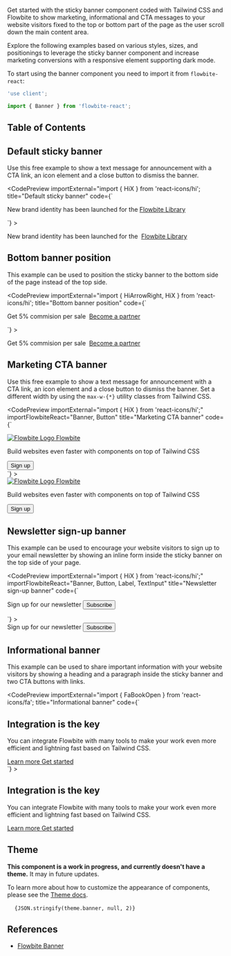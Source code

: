 
Get started with the sticky banner component coded with Tailwind CSS and Flowbite to show marketing, informational and CTA messages to your website visitors fixed to the top or bottom part of the page as the user scroll down the main content area.

Explore the following examples based on various styles, sizes, and positionings to leverage the sticky banner component and increase marketing conversions with a responsive element supporting dark mode.

To start using the banner component you need to import it from `flowbite-react`:

```jsx
'use client';

import { Banner } from 'flowbite-react';
```

## Table of Contents

## Default sticky banner

Use this free example to show a text message for announcement with a CTA link, an icon element and a close button to dismiss the banner.

<CodePreview
  importExternal="import { HiX } from 'react-icons/hi';
  title="Default sticky banner"
  code={`<Banner>
  <div className="fixed top-0 left-0 z-50 flex justify-between w-full p-4 border-b border-gray-200 bg-gray-50 dark:bg-gray-700 dark:border-gray-600">
    <div className="flex items-center mx-auto">
      <p className="flex items-center text-sm font-normal text-gray-500 dark:text-gray-400">
        <MdAnnouncement />
        <span>New brand identity has been launched for the <a href="https://flowbite.com" className="inline font-medium text-blue-600 underline dark:text-blue-500 underline-offset-2 decoration-600 dark:decoration-500 decoration-solid hover:no-underline">Flowbite Library</a></span>
      </p>
    </div>
    <Banner.CollapseButton color="gray" className="border-0 bg-transparent px-0">
      <HiX className="h-4 w-4" />
    </Banner.CollapseButton>
  </div>
</Banner>`}
>
  <Banner>
    <div className="flex w-full justify-between border-b border-gray-200 bg-gray-50 p-4 dark:border-gray-600 dark:bg-gray-700">
      <div className="mx-auto flex items-center">
        <p className="flex items-center text-sm font-normal text-gray-500 dark:text-gray-400">
          <MdAnnouncement className="mr-4 h-4 w-4" />
          <span className="[&_p]:inline">
            New brand identity has been launched for the&nbsp;
            <a
              href="https://flowbite.com"
              className="decoration-600 dark:decoration-500 inline font-medium text-blue-600 underline decoration-solid underline-offset-2 hover:no-underline dark:text-blue-500"
            >
              Flowbite Library
            </a>
          </span>
        </p>
      </div>
      <Banner.CollapseButton color="gray" className="border-0 bg-transparent text-gray-500 dark:text-gray-400">
        <HiX className="h-4 w-4" />
      </Banner.CollapseButton>
    </div>
  </Banner>
</CodePreview>

## Bottom banner position

This example can be used to position the sticky banner to the bottom side of the page instead of the top side.

<CodePreview
  importExternal="import { HiArrowRight, HiX } from 'react-icons/hi';
  title="Bottom banner position"
  code={`<Banner>
  <div className="fixed bottom-0 left-0 z-50 flex justify-between w-full p-4 border-t border-gray-200 bg-gray-50 dark:bg-gray-700 dark:border-gray-600">
    <div className="flex items-center mx-auto">
      <p className="flex items-center text-sm font-normal text-gray-500 dark:text-gray-400">
        <span className="inline-flex p-1 mr-3 bg-gray-200 rounded-full dark:bg-gray-600 w-6 h-6 items-center justify-center">
          <MdPercent className="h-4 w-4" />
        </span>
        <span>
          Get 5% commision per sale&nbsp;
          <a href="https://flowbite.com" className="flex items-center ml-0 text-sm font-medium text-blue-600 md:ml-1 md:inline-flex dark:text-blue-500 hover:underline">
            Become a partner
            <HiArrowRight className="ml-2" />
          </a>
        </span>
      </p>
    </div>
    <Banner.CollapseButton color="gray" className="border-0 bg-transparent text-gray-500 dark:text-gray-400">
      <HiX className="h-4 w-4" />
    </Banner.CollapseButton>
  </div>
</Banner>`}
>
  <Banner>
    <div className="flex w-full justify-between border-t border-gray-200 bg-gray-50 p-4 dark:border-gray-600 dark:bg-gray-700">
      <div className="mx-auto flex items-center">
        <p className="flex items-center text-sm font-normal text-gray-500 dark:text-gray-400">
          <span className="mr-3 inline-flex h-6 w-6 items-center justify-center rounded-full bg-gray-200 p-1 dark:bg-gray-600">
            <MdPercent className="h-4 w-4" />
          </span>
          <span className="[&_p]:inline">
            Get 5% commision per sale&nbsp;
            <a
              href="https://flowbite.com"
              className="ml-0 flex items-center text-sm font-medium text-blue-600 hover:underline dark:text-blue-500 md:ml-1 md:inline-flex"
            >
              Become a partner
              <HiArrowRight className="ml-2" />
            </a>
          </span>
        </p>
      </div>
      <Banner.CollapseButton color="gray" className="border-0 bg-transparent text-gray-500 dark:text-gray-400">
        <HiX className="h-4 w-4" />
      </Banner.CollapseButton>
    </div>
  </Banner>
</CodePreview>

## Marketing CTA banner

Use this free example to show a text message for announcement with a CTA link, an icon element and a close button to dismiss the banner. Set a different width by using the `max-w-{*}` utility classes from Tailwind CSS.

<CodePreview
  importExternal="import { HiX } from 'react-icons/hi';"
  importFlowbiteReact="Banner, Button"
  title="Marketing CTA banner"
  code={`<Banner>
  <div className="fixed left-1/2 top-6 z-50 flex w-[calc(100%-2rem)] -translate-x-1/2 flex-col justify-between rounded-lg border border-gray-100 bg-white p-4 shadow-sm dark:border-gray-600 dark:bg-gray-700 md:flex-row lg:max-w-7xl">
    <div class="mb-3 mr-4 flex flex-col items-start md:mb-0 md:flex-row md:items-center">
      <a
        href="https://flowbite.com/"
        class="mb-2 flex items-center border-gray-200 dark:border-gray-600 md:mb-0 md:mr-4 md:border-r md:pr-4"
      >
        <img src="https://flowbite.com/docs/images/logo.svg" class="mr-2 h-6" alt="Flowbite Logo" />
        <span class="self-center whitespace-nowrap text-lg font-semibold dark:text-white">Flowbite</span>
      </a>
      <p class="flex items-center text-sm font-normal text-gray-500 dark:text-gray-400">
        Build websites even faster with components on top of Tailwind CSS
      </p>
    </div>
    <div class="flex flex-shrink-0 items-center">
      <Button href="#">Sign up</Button>
      <Banner.CollapseButton color="gray" className="border-0 bg-transparent text-gray-500 dark:text-gray-400">
        <HiX className="h-4 w-4" />
      </Banner.CollapseButton>
    </div>
  </div>
</Banner>`}
>
  <Banner>
    <div className="flex w-[calc(100%-2rem)] flex-col justify-between rounded-lg border border-gray-100 bg-white p-4 shadow-sm dark:border-gray-600 dark:bg-gray-700 md:flex-row lg:max-w-7xl">
      <div class="mb-3 mr-4 flex flex-col items-start md:mb-0 md:flex-row md:items-center">
        <a
          href="https://flowbite.com/"
          class="mb-2 flex items-center border-gray-200 dark:border-gray-600 md:mb-0 md:mr-4 md:border-r md:pr-4"
        >
          <img src="https://flowbite.com/docs/images/logo.svg" class="mr-2 h-6" alt="Flowbite Logo" />
          <span class="self-center whitespace-nowrap text-lg font-semibold dark:text-white md:pr-6">Flowbite</span>
        </a>
        <p class="flex items-center text-sm font-normal text-gray-500 dark:text-gray-400">
          Build websites even faster with components on top of Tailwind CSS
        </p>
      </div>
      <div class="flex flex-shrink-0 items-center">
        <Button href="#">Sign up</Button>
        <Banner.CollapseButton color="gray" className="border-0 bg-transparent text-gray-500 dark:text-gray-400">
          <HiX className="h-4 w-4" />
        </Banner.CollapseButton>
      </div>
    </div>
  </Banner>
</CodePreview>

## Newsletter sign-up banner

This example can be used to encourage your website visitors to sign up to your email newsletter by showing an inline form inside the sticky banner on the top side of your page.

<CodePreview
  importExternal="import { HiX } from 'react-icons/hi';"
  importFlowbiteReact="Banner, Button, Label, TextInput"
  title="Newsletter sign-up banner"
  code={`<Banner>
  <div className="fixed top-0 left-0 z-50 flex w-full items-center justify-between border-b border-gray-200 bg-gray-50 p-4 dark:border-gray-600 dark:bg-gray-700">
    <div class="mx-auto flex w-full flex-shrink-0 items-center sm:w-auto">
      <form action="#" class="flex w-full flex-col items-center md:flex-row md:gap-x-3">
        <Label
          htmlFor="email"
          className="mb-2 mr-auto flex-shrink-0 text-sm font-medium text-gray-500 dark:text-gray-400 md:m-0 md:mb-0"
        >
          Sign up for our newsletter
        </Label>
        <TextInput id="email" placeholder="Enter your email" required type="email" />
        <Button type="submit">Subscribe</Button>
      </form>
    </div>
    <Banner.CollapseButton color="gray" className="border-0 bg-transparent text-gray-500 dark:text-gray-400">
      <HiX className="h-4 w-4" />
    </Banner.CollapseButton>
  </div>
</Banner>`}
>
  <Banner>
    <div className="flex w-full items-center justify-between border-b border-gray-200 bg-gray-50 p-4 dark:border-gray-600 dark:bg-gray-700">
      <div class="mx-auto flex w-full flex-shrink-0 items-center sm:w-auto">
        <form action="#" class="flex w-full flex-col items-center md:flex-row md:gap-x-3">
          <Label
            htmlFor="email"
            className="mb-2 mr-auto flex-shrink-0 text-sm font-medium text-gray-500 dark:text-gray-400 md:m-0 md:mb-0"
          >
            Sign up for our newsletter
          </Label>
          <TextInput id="email" placeholder="Enter your email" required type="email" />
          <Button type="submit">Subscribe</Button>
        </form>
      </div>
      <Banner.CollapseButton color="gray" className="border-0 bg-transparent text-gray-500 dark:text-gray-400">
        <HiX className="h-4 w-4" />
      </Banner.CollapseButton>
    </div>
  </Banner>
</CodePreview>

## Informational banner

This example can be used to share important information with your website visitors by showing a heading and a paragraph inside the sticky banner and two CTA buttons with links.

<CodePreview
  importExternal="import { FaBookOpen } from 'react-icons/fa';
  title="Informational banner"
  code={`<Banner>
  <div className="fixed left-0 top-0 z-50 flex w-full flex-col justify-between border-b border-gray-200 bg-gray-50 p-4 dark:border-gray-600 dark:bg-gray-700 md:flex-row">
    <div class="mb-4 md:mb-0 md:mr-4">
      <h2 class="mb-1 text-base font-semibold text-gray-900 dark:text-white">Integration is the key</h2>
      <p class="flex items-center text-sm font-normal text-gray-500 dark:text-gray-400">
        You can integrate Flowbite with many tools to make your work even more efficient and lightning fast based on
        Tailwind CSS.
      </p>
    </div>
    <div class="flex flex-shrink-0 items-center">
      <a
        href="#"
        class="mr-3 inline-flex items-center justify-center rounded-lg border border-gray-200 bg-white px-3 py-2 text-xs font-medium text-gray-900 hover:bg-gray-100 hover:text-blue-700 focus:z-10 focus:outline-none focus:ring-4 focus:ring-gray-200 dark:border-gray-600 dark:bg-gray-800 dark:text-gray-400 dark:hover:bg-gray-700 dark:hover:text-white dark:focus:ring-gray-700"
      >
        <FaBookOpen />
        Learn more
      </a>
      <a
        href="#"
        class="mr-2 inline-flex items-center justify-center rounded-lg bg-blue-700 px-3 py-2 text-xs font-medium text-white hover:bg-blue-800 focus:outline-none focus:ring-4 focus:ring-blue-300 dark:bg-blue-600 dark:hover:bg-blue-700 dark:focus:ring-blue-800"
      >
        Get started
        <HiArrowRight />
      </a>
      <Banner.CollapseButton color="gray" className="border-0 bg-transparent text-gray-500 dark:text-gray-400">
        <HiX className="h-4 w-4" />
      </Banner.CollapseButton>
    </div>
  </div>
</Banner>`}
>
  <Banner>
    <div className="flex w-full flex-col justify-between border-b border-gray-200 bg-gray-50 p-4 dark:border-gray-600 dark:bg-gray-700 md:flex-row">
      <div class="mb-4 md:mb-0 md:mr-4">
        <h2 class="mb-1 text-base font-semibold text-gray-900 dark:text-white">Integration is the key</h2>
        <p class="flex items-center text-sm font-normal text-gray-500 dark:text-gray-400">
          You can integrate Flowbite with many tools to make your work even more efficient and lightning fast based on
          Tailwind CSS.
        </p>
      </div>
      <div class="flex flex-shrink-0 items-center">
        <a
          href="#"
          class="mr-3 inline-flex items-center justify-center rounded-lg border border-gray-200 bg-white px-3 py-2 text-xs font-medium text-gray-900 hover:bg-gray-100 hover:text-blue-700 focus:z-10 focus:outline-none focus:ring-4 focus:ring-gray-200 dark:border-gray-600 dark:bg-gray-800 dark:text-gray-400 dark:hover:bg-gray-700 dark:hover:text-white dark:focus:ring-gray-700"
        >
          <FaBookOpen className="mr-2 h-4 w-4" />
          Learn more
        </a>
        <a
          href="#"
          class="mr-2 inline-flex items-center justify-center rounded-lg bg-blue-700 px-3 py-2 text-xs font-medium text-white hover:bg-blue-800 focus:outline-none focus:ring-4 focus:ring-blue-300 dark:bg-blue-600 dark:hover:bg-blue-700 dark:focus:ring-blue-800"
        >
          Get started
          <HiArrowRight className="ml-2 h-4 w-4" />
        </a>
        <Banner.CollapseButton color="gray" className="border-0 bg-transparent text-gray-500 dark:text-gray-400">
          <HiX className="h-4 w-4" />
        </Banner.CollapseButton>
      </div>
    </div>
  </Banner>
</CodePreview>

## Theme

**This component is a work in progress, and currently doesn't have a theme.** It may in future updates.

To learn more about how to customize the appearance of components, please see the [Theme docs](/docs/customize/theme).

<pre className="language-tsx">
  <code>{JSON.stringify(theme.banner, null, 2)}</code>
</pre>

## References

- [Flowbite Banner](https://flowbite.com/docs/components/banner/)
